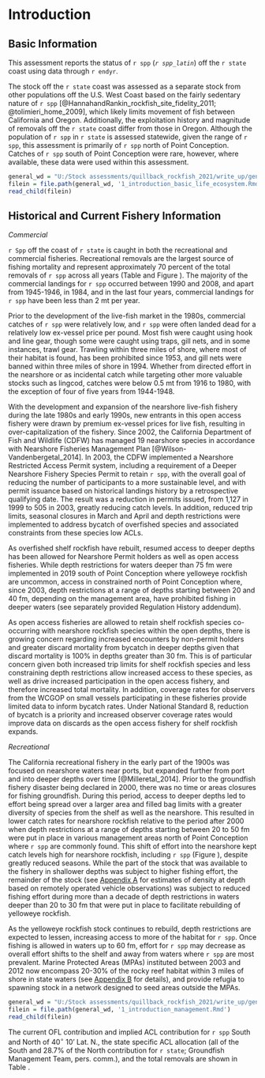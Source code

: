 # Introduction

## Basic Information

This assessment reports the status of `r spp` (*`r spp_latin`*) off the `r state` coast using data through `r endyr`. 

The stock off the `r state` coast was assessed as a separate stock from other populations off the U.S. West Coast based on the fairly sedentary nature of `r spp` [@HannahandRankin_rockfish_site_fidelity_2011; @tolimieri_home_2009], which likely limits movement of fish between California and Oregon. Additionally, the exploitation history and magnitude of removals off the `r state` coast differ from those in Oregon. Although the population of `r spp` in `r state` is assessed statewide, given the range of `r spp`, this assessment is primarily of `r spp` north of Point Conception. Catches of `r spp` south of Point Conception were rare, however, where available, these data were used within this assessment.      

<!-- Life history -->

```r
general_wd = "U:/Stock assessments/quillback_rockfish_2021/write_up/general_text"
filein = file.path(general_wd, '1_introduction_basic_life_ecosystem.Rmd')
read_child(filein)
```


## Historical and Current Fishery Information

_Commercial_

`r Spp` off the coast of `r state` is caught in both the recreational and commercial fisheries. Recreational removals are the largest source of fishing mortality and represent approximately 70 percent of the total removals of `r spp` across all years (Table \ref{tab:allcatches} and Figure \ref{fig:catch}). The majority of the commercial landings for `r spp` occurred between 1990 and 2008, and apart from 1945-1946, in 1984, and in the last four years, commercial landings for `r spp` have been less than 2 mt per year. 

Prior to the development of the live-fish market in the 1980s, commercial catches of `r spp` were relatively low, and `r spp` were often landed dead for a relatively low ex-vessel price per pound. Most fish were caught using hook and line gear, though some were caught using traps, gill nets, and in some instances, trawl gear. Trawling within three miles of shore, where most of their habitat is found, has been prohibited since 1953, and gill nets were banned within three miles of shore in 1994. Whether from directed effort in the nearshore or as incidental catch while targeting other more valuable stocks such as lingcod, catches were below 0.5 mt from 1916 to 1980, with the exception of four of five years from 1944-1948.

With the development and expansion of the nearshore live-fish fishery during the late 1980s and early 1990s, new entrants in this open access fishery were drawn by premium ex-vessel prices for live fish, resulting in over-capitalization of the fishery. Since 2002, the California Department of Fish and Wildlife (CDFW) has managed 19 nearshore species in accordance with Nearshore Fisheries Management Plan [@Wilson-Vandenbergetal_2014]. In 2003, the CDFW implemented a Nearshore Restricted Access Permit system, including a requirement of a Deeper Nearshore Fishery Species Permit to retain `r spp`, with the overall goal of reducing the number of participants to a more sustainable level, and with permit issuance based on historical landings history by a retrospective qualifying date. The result was a reduction in permits issued, from 1,127 in 1999 to 505 in 2003, greatly reducing catch levels. In addition, reduced trip limits, seasonal closures in March and April and depth restrictions were implemented to address bycatch of overfished species and associated constraints from these species low ACLs.
 
As overfished shelf rockfish have rebuilt, resumed access to deeper depths has been allowed for Nearshore Permit holders as well as open access fisheries. While depth restrictions for waters deeper than 75 fm were implemented in 2019 south of Point Conception where yelloweye rockfish are uncommon, access in constrained north of Point Conception where, since 2003, depth restrictions at a range of depths starting between 20 and 40 fm, depending on the management area, have prohibited fishing in deeper waters (see separately provided Regulation History addendum). 

As open access fisheries are allowed to retain shelf rockfish species co-occurring with nearshore rockfish species within the open depths, there is growing concern regarding increased encounters by non-permit holders and greater discard mortality from bycatch in deeper depths given that discard mortality is 100% in depths greater than 30 fm. This is of particular concern given both increased trip limits for shelf rockfish species and less constraining depth restrictions allow increased access to these species, as well as drive increased participation in the open access fishery, and therefore increased total mortality. In addition, coverage rates for observers from the WCGOP on small vessels participating in these fisheries provide limited data to inform bycatch rates. Under National Standard 8, reduction of bycatch is a priority and increased observer coverage rates would improve data on discards as the open access fishery for shelf rockfish expands.

_Recreational_

The California recreational fishery in the early part of the 1900s was focused on nearshore waters near ports, but expanded further from port and into deeper depths over time [@Milleretal_2014]. Prior to the groundfish fishery disaster being declared in 2000, there was no time or areas closures for fishing groundfish. During this period, access to deeper depths led to effort being spread over a larger area and filled bag limits with a greater diversity of species from the shelf as well as the nearshore. This resulted in lower catch rates for nearshore rockfish relative to the period after 2000 when depth restrictions at a range of depths starting between 20 to 50 fm were put in place in various management areas north of Point Conception where `r spp` are commonly found. This shift of effort into the nearshore kept catch levels high for nearshore rockfish, including `r spp` (Figure \ref{fig:catch}), despite greatly reduced seasons. While the part of the stock that was available to the fishery in shallower depths was subject to higher fishing effort, the remainder of the stock (see [Appendix A](#append_a) for estimates of density at depth based on remotely operated vehicle observations) was subject to reduced fishing effort during more than a decade of depth restrictions in waters deeper than 20 to 30 fm that were put in place to facilitate rebuilding of yelloweye rockfish. 

As the yelloweye rockfish stock continues to rebuild, depth restrictions are expected to lessen, increasing access to more of the habitat for `r spp`. Once fishing is allowed in waters up to 60 fm, effort for `r spp` may decrease as overall effort shifts to the shelf and away from waters where `r spp` are most prevalent. Marine Protected Areas (MPAs) instituted between 2003 and 2012 now encompass 20-30% of the rocky reef habitat within 3 miles of shore in state waters (see [Appendix B](#append_b) for details), and provide refugia to spawning stock in a network designed to seed areas outside the MPAs.

<!-- Summary of Management History and Performance -->

```r
general_wd = "U:/Stock assessments/quillback_rockfish_2021/write_up/general_text"
filein = file.path(general_wd, '1_introduction_management.Rmd')
read_child(filein)
```

The current OFL contribution and implied ACL contribution for `r spp` South and North of 40$^\circ$ 10' Lat. N., the state specific ACL allocation (all of the South and 28.7% of the North contribution for `r state`; Groundfish Management Team, pers. comm.), and the total removals are shown in Table \ref{tab:ofl}.